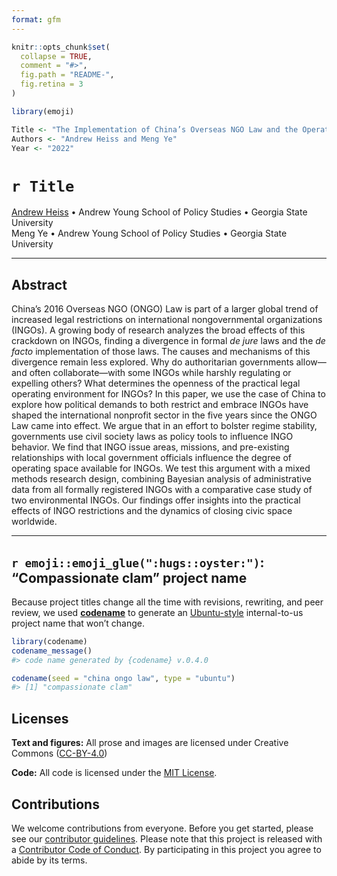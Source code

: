 ```yaml
---
format: gfm
---
```


<!-- README.md is generated from README.qmd. Please edit that file -->

```r
knitr::opts_chunk$set(
  collapse = TRUE,
  comment = "#>",
  fig.path = "README-",
  fig.retina = 3
)

library(emoji)

Title <- "The Implementation of China’s Overseas NGO Law and the Operating Space for International Civil Society"
Authors <- "Andrew Heiss and Meng Ye"
Year <- "2022"
```

# `r Title`

[Andrew Heiss](https://www.andrewheiss.com/) • Andrew Young School of Policy Studies • Georgia State University  
Meng Ye • Andrew Young School of Policy Studies • Georgia State University

---

## Abstract

China's 2016 Overseas NGO (ONGO) Law is part of a larger global trend of increased legal restrictions on international nongovernmental organizations (INGOs). A growing body of research analyzes the broad effects of this crackdown on INGOs, finding a divergence in formal *de jure* laws and the *de facto* implementation of those laws. The causes and mechanisms of this divergence remain less explored. Why do authoritarian governments allow—and often collaborate—with some INGOs while harshly regulating or expelling others? What determines the openness of the practical legal operating environment for INGOs? In this paper, we use the case of China to explore how political demands to both restrict and embrace INGOs have shaped the international nonprofit sector in the five years since the ONGO Law came into effect. We argue that in an effort to bolster regime stability, governments use civil society laws as policy tools to influence INGO behavior. We find that INGO issue areas, missions, and pre-existing relationships with local government officials influence the degree of operating space available for INGOs. We test this argument with a mixed methods research design, combining Bayesian analysis of administrative data from all formally registered INGOs with a comparative case study of two environmental INGOs. Our findings offer insights into the practical effects of INGO restrictions and the dynamics of closing civic space worldwide.

---

## `r emoji::emoji_glue(":hugs::oyster:")`: "Compassionate clam" project name

Because project titles change all the time with revisions, rewriting, and peer review, we used [**codename**](http://svmiller.com/codename/) to generate an [Ubuntu-style](https://wiki.ubuntu.com/DevelopmentCodeNames) internal-to-us project name that won't change.

```r
library(codename)
codename_message()
#> code name generated by {codename} v.0.4.0

codename(seed = "china ongo law", type = "ubuntu")
#> [1] "compassionate clam"
```

## Licenses

**Text and figures:** All prose and images are licensed under Creative Commons ([CC-BY-4.0](http://creativecommons.org/licenses/by/4.0/))

**Code:** All code is licensed under the [MIT License](LICENSE.md).

## Contributions

We welcome contributions from everyone. Before you get started, please see our [contributor guidelines](CONTRIBUTING.md). Please note that this project is released with a [Contributor Code of Conduct](https://contributor-covenant.org/version/2/1/CODE_OF_CONDUCT.html). By participating in this project you agree to abide by its terms.
